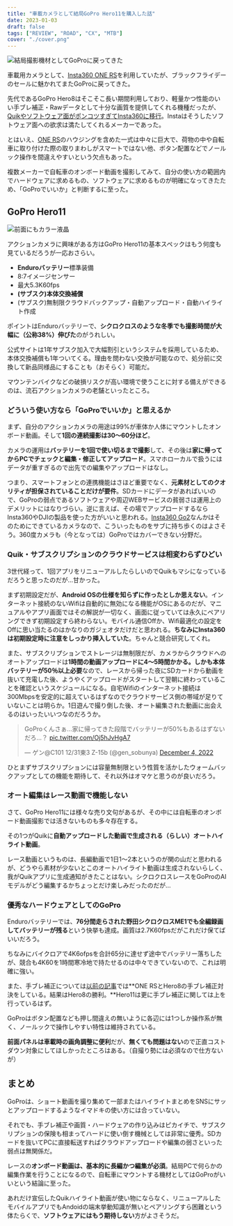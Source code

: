```yaml
---
title: "車載カメラとして結局GoPro Hero11を購入した話"
date: 2023-01-03
draft: false
tags: ["REVIEW", "ROAD", "CX", "MTB"]
cover: "./cover.png"
---
```


![結局撮影機材としてGoProに戻ってきた](./gopro11.jpg)

車載用カメラとして、[Insta360 ONE RS](https://amzn.to/3whWXcx)を利用していたが、ブラックフライデーのセールに魅かれてまたGoProに戻ってきた。

先代であるGoPro Hero8はそこそこ長い期間利用しており、軽量かつ性能のいい手ブレ補正・Rawデータとして十分な画質を提供してくれる機種だったが、[Quikやソフトウェア面がポンコツすぎてInsta360に移行](https://blog.gensobunya.net/post/2022/08/instaone_rs_review/)。Instaはそうしたソフトウェア面への欲求は満たしてくれるメーカーであった。

とはいえ、[ONE RS](https://amzn.to/3whWXcx)のハウジングを含めた一式は中々に巨大で、荷物の中や自転車に取り付けた際の取りまわしがスマートではない他、ボタン配置などでノールック操作を間違えやすいという欠点もあった。

複数メーカーで自転車のオンボード動画を撮影してみて、自分の使い方の範囲内でハードウェアに求めるもの、ソフトウェアに求めるものが明確になってきたため、「GoProでいいか」と判断するに至った。

## GoPro Hero11

![前面にもカラー液晶](./on_bike.jpg)

アクションカメラに興味がある方はGoPro Hero11の基本スペックはもう何度も見ているだろうが一応おさらい。

- **Enduroバッテリー**標準装備
- 8:7イメージセンサー
- 最大5.3K60fps
- **(サブスク)本体交換補償**
- (サブスク)無制限クラウドバックアップ・自動アップロード・自動ハイライト作成

ポイントはEnduroバッテリーで、**シクロクロスのような冬季でも撮影時間が大幅に（公称38%）伸びた**のがうれしい。

公式サイトは1年サブスク加入で大幅割引というシステムを採用しているため、本体交換補償も1年ついてくる。理由を問わない交換が可能なので、処分前に交換して新品同様品にすることも（おそらく）可能だ。

マウンテンバイクなどの破損リスクが高い環境で使うことに対する備えができるのは、流石アクションカメラの老舗といったところ。

<LinkBox url="https://www.amazon.co.jp/dp/B0B9H67NYT/" isAmazonLink />

### どういう使い方なら「GoProでいいか」と思えるか

まず、自分のアクションカメラの用途は99%が車体か人体にマウントしたオンボード動画。そして**1回の連続撮影は30～60分ほど**。

カメラの運用は**バッテリーを1回で使い切るまで撮影**して、その後は**家に帰ってからPCでチェックと編集・修正してアップロード**。スマホローカルで扱うにはデータが重すぎるので出先での編集やアップロードはなし。

つまり、スマートフォンとの連携機能はさほど重要でなく、**元素材としてのクオリティが担保されていることだけが要件**。SDカードにデータがあればいいので、GoProの弱点であるソフトウェアや周辺WEBサービスの貧弱さは運用上のデメリットにはなりづらい。逆に言えば、その場でアップロードするならInsta360やDJIの製品を使った方がいいと思われる。[Insta360 Go2](https://amzn.to/3Vp14xa)なんかはそのためにできているカメラなので、こういったものをサブに持ち歩くのはよさそう。360度カメラも（今となっては）GoProではカバーできない分野だ。

### Quik・サブスクリプションのクラウドサービスは相変わらずひどい

3世代経って、1回アプリをリニューアルしたらしいのでQuikもマシになっているだろうと思ったのだが…甘かった。

まず初期設定だが、**Android OSの仕様を知らずに作ったとしか思えない**。インターネット接続のないWifiは自動的に無効になる機能がOSにあるのだが、マニュアルやアプリ画面ではその解説が一切なく、画面に従っていては永久にペアリングできず初期設定すら終わらない。モバイル通信Offか、Wifi最適化の設定をOffに思い当たるのはかなりのガジェオタだけだと思われる。**ちなみにInsta360は初期設定時に注意をしっかり挿入していた**。ちゃんと競合研究してくれ。

また、サブスクリプションでストレージは無制限だが、カメラからクラウドへのオートアップロードは**1時間の動画アップロードに4～5時間かかる。しかも本体バッテリーが50％以上必要**なので、レースから帰った夜にSDカードから動画を抜いて充電した後、ようやくアップロードがスタートして翌朝に終わっていることを確認というスケジュールになる。自宅Wifiのインターネット接続は300Mbpsを安定的に超えているはずなのでクラウドサービス側の帯域が足りていないことは明らか。1日遊んで撮り倒した後、オート編集された動画に出会えるのはいったいいつなのだろうか。

<blockquote class="twitter-tweet"><p lang="ja" dir="ltr">GoProくんさぁ…家に帰ってきた段階でバッテリーが50%もあるはずないだろ…？ <a href="https://t.co/Oj5hJvHgA7">pic.twitter.com/Oj5hJvHgA7</a></p>&mdash; ゲン@C101 12/31東3 Z-15b (@gen_sobunya) <a href="https://twitter.com/gen_sobunya/status/1599368364719501312?ref_src=twsrc%5Etfw">December 4, 2022</a></blockquote>

ひとまずサブスクリプションには容量無制限という性質を活かしたウォームバックアップとしての機能を期待して、それ以外はオマケと思うのが良いだろう。

### オート編集はレース動画で機能しない

さて、GoPro Hero11には様々な売り文句があるが、その中には自転車のオンボード動画撮影では活きないものも多々存在する。

その1つがQuikに**自動アップロードした動画で生成される（らしい）オートハイライト動画**。

レース動画というものは、長編動画で1日1～2本というのが関の山だと思われるが、どうやら素材が少ないとこのオートハイライト動画は生成されないらしく、我がQuikアプリに生成通知がきたことはない。シクロクロスレースをGoProのAIモデルがどう編集するかちょっとだけ楽しみだったのだが…

### 優秀なハードウェアとしてのGoPro

Enduroバッテリーでは、**76分間走らされた野田シクロクロスME1でも全編録画してバッテリーが残る**という快挙も達成。画質は2.7K60fpsだがこれだけ保てばいいだろう。

ちなみにバイクロアで4K6ofpsを合計65分に達せず途中でバッテリー落ちしたが、競合も4K60を1時間寒冷地で持たせるのは中々できていないので、これは明確に強い。

また、手ブレ補正については[以前の記事](https://blog.gensobunya.net/post/2022/08/instaone_rs_review/)では**ONE RSとHero8の手ブレ補正対決をしている。結果はHero8の勝利。**Hero11は更に手ブレ補正に関しては上を行っているはず。

<LinkBox url="https://blog.gensobunya.net/post/2022/08/instaone_rs_review/" />

GoProはボタン配置なども押し間違えの無いように各辺には1つしか操作系が無く、ノールックで操作しやすい特性は維持されている。

**前面パネルは車載時の画角調整に便利**だが、**無くても問題はない**ので正直コストダウン対象にしてほしかったところはある。（自撮り勢には必須なので仕方ないが）

## まとめ

GoProは、ショート動画を撮り集めて一部またはハイライトまとめをSNSにサッとアップロードするようなイマドキの使い方には合っていない。

それでも、手ブレ補正や画質・ハードウェアの作り込みはピカイチで、サブスクリプションの保険も相まってハードに使い倒す機械としては非常に優秀。SDカードを抜いてPCに直接転送すればクラウドアップロードや編集の弱さといった弱点は無関係だ。

レースの**オンボード動画は、基本的に長編かつ編集が必須**。結局PCで何らかの編集作業を行うことになるので、自転車にマウントする機材としてはGoProがいいという結論に至った。

あれだけ宣伝したQuikハイライト動画が使い物にならなく、リニューアルしたモバイルアプリでもAndoidの端末挙動知識が無いとペアリングすら困難という体たらくで、**ソフトウェアにはもう期待しない**方がよさそうだ。
